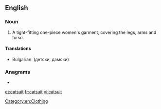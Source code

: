 ==English==

===Noun===
{{en-noun}}

# A tight-fitting one-piece women's garment, covering the legs, arms and torso.

====Translations====
{{trans-top|tight-fitting garment}}
* Bulgarian: {{t|bg|гащиризон}} (детски, дамски)
{{trans-mid}}
{{trans-bottom}}

===Anagrams===
* {{l|en|Tacitus}}

[[Category:en:Clothing]]

[[et:catsuit]]
[[fr:catsuit]]
[[vi:catsuit]]